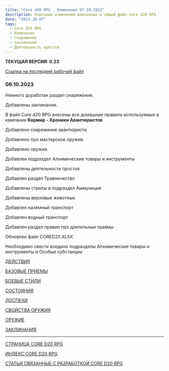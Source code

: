 ```yaml
---
title: "Core d20 RPG - Изменения 07.10.2023"
description: Описание изменений внесенных в общий файл Core d20 RPG
date: "2023-10-07"
tags:
  - Core d20 RPG
  - Изменения
  - Снаряжение
  - заклинания
  - Деятельность простоя
---
```


**ТЕКУЩАЯ ВЕРСИЯ: 0.23**

[Ссылка на последний рабочий файл](https://1drv.ms/w/s!Atcrhwwo1lBA4rJxN269ggsPOOkL4g?e=Y9GmLH)

### 06.10.2023

Немного доработан раздел снаряжения.

Добавлены заклинания.

В файл Core d20 RPG внесены все домашние правила используемые в кампании **Кормир - Хроники Авантюристов**

Добавлено снаряжение авантюриста

Добавлено про мастерское оружие.

Добавлено оружие.

Добавлен подраздел Алхимические товары и
инструменты

Добавлены деятельности простоя

Добавлен раздел Травничество

Добавлены стрелы в подраздел Аммуниция

Добавлены верховые животные

Добавлен наземный транспорт

Добавлен водный транспорт

Добавлен раздел правил про длительные травмы

Обновлен файл CORED20.XLSX

Необходимо свести воедино подразделы Алхимические товары и инструменты и Особые субстанции

[ДЕЙСТВИЯ](/posts/cored20rpg/actions)

[БАЗОВЫЕ ПРИЕМЫ](/posts/cored20rpg/basicmaneuvers)

[БОЕВЫЕ СТИЛИ](/posts/cored20rpg/fightingstyles)

[СОСТОЯНИЯ](/posts/cored20rpg/conditions)

[ДОСПЕХИ](/posts/cored20rpg/armor)

[СВОЙСТВА ОРУЖИЯ](/posts/cored20rpg/weaponproperties)

[ОРУЖИЕ](/posts/cored20rpg/weapons)

[ЗАКЛИНАНИЯ](/posts/cored20rpg/spells)

---

[СТРАНИЦА CORE D20 RPG](/cored20rpg/)

[ИНДЕКС CORE D20 RPG](/cored20rpg/1)

[СТАТЬИ СВЯЗАННЫЕ С РАЗРАБОТКОЙ CORE D20 RPG](/core-d20/1)
